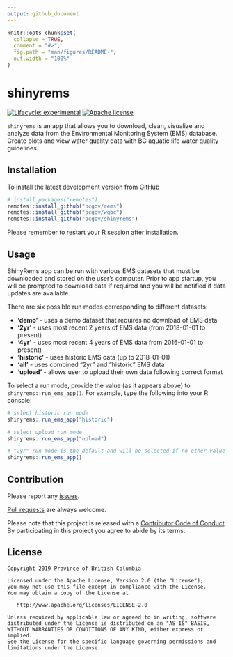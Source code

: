 ```yaml
---
output: github_document
---
```


<!-- README.md is generated from README.Rmd. Please edit that file -->

```r
knitr::opts_chunk$set(
  collapse = TRUE,
  comment = "#>",
  fig.path = "man/figures/README-",
  out.width = "100%"
)
```

# shinyrems

<!-- badges: start -->
[![Lifecycle: experimental](https://img.shields.io/badge/lifecycle-experimental-orange.svg)](https://www.tidyverse.org/lifecycle/#experimental)
[![Apache license](https://img.shields.io/badge/License-Apache%202.0-blue.svg)](https://opensource.org/licenses/Apache-2.0)
<!-- badges: end -->

`shinyrems` is an app that allows you to download, clean, visualize and analyze data from the Environmental Monitoring System (EMS) database. Create plots and view water quality data with BC aquatic life water quality guidelines. 

## Installation

To install the latest development version from [GitHub](https://github.com/bcgov/shinyrems)
``` r
# install.packages("remotes")
remotes::install_github("bcgov/rems")
remotes::install_github("bcgov/wqbc")
remotes::install_github("bcgov/shinyrems")
```

Please remember to restart your R session after installation.

## Usage
ShinyRems app can be run with various EMS datasets that must be downloaded and stored on the user's computer. Prior to app startup, you will be prompted to download data if required and you will be notified if data updates are available.

There are six possible run modes corresponding to different 
datasets:

- **'demo'** - uses a demo dataset that requires no download of EMS data  
- **'2yr'** - uses most recent 2 years of EMS data (from 2018-01-01 to present)
- **'4yr'** - uses most recent 4 years of EMS data from 2016-01-01 to present)  
- **'historic'** - uses historic EMS data (up to 2018-01-01)  
- **'all'** - uses combined "2yr" and "historic" EMS data 
- **'upload'** - allows user to upload their own data following correct format 

To select a run mode, provide the value (as it appears above) to `shinyrems::run_ems_app()`. For example, type the following into your R console:

```r
# select historic run mode
shinyrems::run_ems_app("historic")

# select upload run mode
shinyrems::run_ems_app("upload")

# "2yr" run mode is the default and will be selected if no other value is provided
shinyrems::run_ems_app()
```

## Contribution

Please report any [issues](https://github.com/bcgov/shinyrems/issues).

[Pull requests](https://github.com/bcgov/shinyrems/pulls) are always welcome.

Please note that this project is released with a [Contributor Code of Conduct](CODE_OF_CONDUCT.md). 
By participating in this project you agree to abide by its terms.

## License

    Copyright 2019 Province of British Columbia

    Licensed under the Apache License, Version 2.0 (the "License");
    you may not use this file except in compliance with the License.
    You may obtain a copy of the License at 

       http://www.apache.org/licenses/LICENSE-2.0

    Unless required by applicable law or agreed to in writing, software
    distributed under the License is distributed on an "AS IS" BASIS,
    WITHOUT WARRANTIES OR CONDITIONS OF ANY KIND, either express or implied.
    See the License for the specific language governing permissions and
    limitations under the License.
